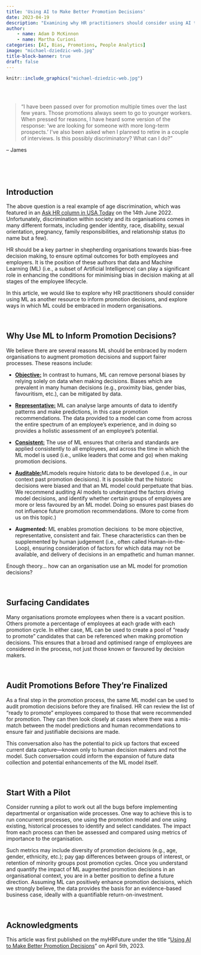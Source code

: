 ```yaml
---
title: 'Using AI to Make Better Promotion Decisions'
date: 2023-04-19
description: "Examining why HR practitioners should consider using AI to inform promotion decisions, and exploring ways in which AI could be embraced in modern organisations."
author: 
    - name: Adam D McKinnon
    - name: Martha Curioni
categories: [AI, Bias, Promotions, People Analytics]
image: "michael-dziedzic-web.jpg"
title-block-banner: true
draft: false
---
```


```r
knitr::include_graphics("michael-dziedzic-web.jpg")
  


```

<br>

> "I have been passed over for promotion multiple times over the last few years. Those promotions always seem to go to younger workers. When pressed for reasons, I have heard some version of the response: 'we are looking for someone with more long-term prospects.' I've also been asked when I planned to retire in a couple of interviews. Is this possibly discriminatory? What can I do?" 

-- James

<br>

<br>

## Introduction

The above question is a real example of age discrimination, which was featured in an [Ask HR column in USA Today](https://www.usatoday.com/story/money/columnist/2022/06/14/age-discrimination-keeping-me-getting-promotion-ask-hr/7573349001/) on the 14th June 2022. Unfortunately, discrimination within society and its organisations comes in many different formats, including gender identity, race, disability, sexual orientation, pregnancy, family responsibilities, and relationship status (to name but a few).

HR should be a key partner in shepherding organisations towards bias-free decision making, to ensure optimal outcomes for both employees and employers. It is the position of these authors that data and Machine Learning (ML) (i.e., a subset of Artificial Intelligence) can play a significant role in enhancing the conditions for minimising bias in decision making at all stages of the employee lifecycle.

In this article, we would like to explore why HR practitioners should consider using ML as another resource to inform promotion decisions, and explore ways in which ML could be embraced in modern organisations.

<br>

## **Why Use ML to Inform Promotion Decisions?**

We believe there are several reasons ML should be embraced by modern organisations to augment promotion decisions and support fairer processes. These reasons include:

-   [**Objective:**]{.underline} In contrast to humans, ML can remove personal biases by relying solely on data when making decisions. Biases which are prevalent in many human decisions (e.g., proximity bias, gender bias, favouritism, etc.), can be mitigated by data.

-   [**Representative:**]{.underline} ML can analyse large amounts of data to identify patterns and make predictions, in this case promotion recommendations. The data provided to a model can come from across the entire spectrum of an employee's experience, and in doing so provides a holistic assessment of an employee's potential. 

-   [**Consistent:**]{.underline} The use of ML ensures that criteria and standards are applied consistently to all employees, and across the time in which the ML model is used (i.e., unlike leaders that come and go) when making promotion decisions. 

-   [**Auditable:**]{.underline}MLmodels require historic data to be developed (i.e., in our context past promotion decisions). It is possible that the historic decisions were biased and that an ML model could perpetuate that bias. We recommend auditing AI models to understand the factors driving model decisions, and identify whether certain groups of employees are more or less favoured by an ML model. Doing so ensures past biases do not influence future promotion recommendations. (More to come from us on this topic.)

-   **Augmented:** ML enables promotion decisions  to be more objective, representative, consistent and fair. These characteristics can then be supplemented by human judgement (i.e., often called Human-in-the-Loop), ensuring consideration of factors for which data may not be available, and delivery of decisions in an empathetic and human manner.

Enough theory... how can an organisation use an ML model for promotion decisions?

<br>

## **Surfacing Candidates**

Many organisations promote employees when there is a vacant position. Others promote a percentage of employees at each grade with each promotion cycle. In either case, ML can be used to create a pool of "ready to promote" candidates that can be referenced when making promotion decisions. This ensures that a broad and optimised range of employees are considered in the process, not just those known or favoured by decision makers.

<br>

## **Audit Promotions Before They're Finalized**

As a final step in the promotion process, the same ML model can be used to audit promotion decisions before they are finalised. HR can review the list of "ready to promote" employees compared to those that were recommended for promotion. They can then look closely at cases where there was a mis-match between the model predictions and human recommendations to ensure fair and justifiable decisions are made.

This conversation also has the potential to pick up factors that exceed current data capture---known only to human decision makers and not the model. Such conversation could inform the expansion of future data collection and potential enhancements of the ML model itself.

<br>

## **Start With a Pilot**

Consider running a pilot to work out all the bugs before implementing departmental or organisation wide processes. One way to achieve this is to run concurrent processes, one using the promotion model and one using existing, historical processes to identify and select candidates. The impact from each process can then be assessed and compared using metrics of importance to the organisation.

Such metrics may include diversity of promotion decisions (e.g., age, gender, ethnicity, etc.); pay gap differences between groups of interest, or retention of minority groups post promotion cycles. Once you understand and quantify the impact of ML augmented promotion decisions in an organisational context, you are in a better position to define a future direction. Assuming ML can positively enhance promotion decisions, which we strongly believe, the data provides the basis for an evidence-based business case, ideally with a quantifiable return-on-investment. 

<br>

## Acknowledgments {.appendix}

This article was first published on the myHRFuture under the title "[Using AI to Make Better Promotion Decisions](https://www.myhrfuture.com/blog/using-ai-to-make-better-promotion-decisions)" on April 5th, 2023.
